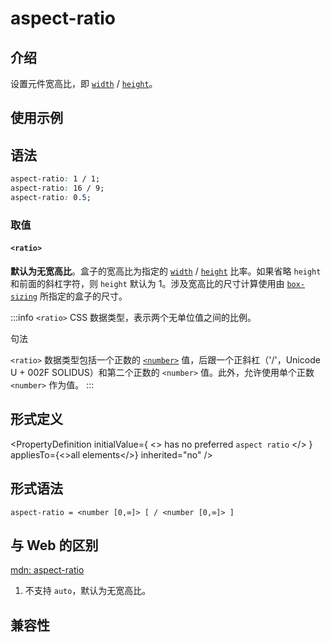 # aspect-ratio

## 介绍

设置元件宽高比，即 [`width`](./width) / [`height`](./height)。

## 使用示例


<Go
  example="css-api"
  defaultFile="src/aspect-ratio/App.tsx"
  img="/assets/doc/css/aspect-ratio.jpg"
  defaultEntryFile="dist/aspect-ratio.lynx.bundle"
  entry="src/aspect-ratio"
/>

## 语法

```css
aspect-ratio: 1 / 1;
aspect-ratio: 16 / 9;
aspect-ratio: 0.5;
```

### 取值

#### `<ratio>`

**默认为无宽高比**。盒子的宽高比为指定的 [`width`](./width) / [`height`](./height) 比率。如果省略 `height` 和前面的斜杠字符，则 `height` 默认为 1。涉及宽高比的尺寸计算使用由 [`box-sizing`](./box-sizing) 所指定的盒子的尺寸。

:::info
`<ratio>` CSS 数据类型，表示两个无单位值之间的比例。

句法

`<ratio>` 数据类型包括一个正数的 [`<number>`](api/css/data-type/number.mdx) 值，后跟一个正斜杠（'/'，Unicode U + 002F SOLIDUS）和第二个正数的 `<number>` 值。此外，允许使用单个正数 `<number>` 作为值。
:::

## 形式定义


<PropertyDefinition
  initialValue={
    <>
      has no preferred <code>aspect ratio</code>
    </>
  }
  appliesTo={<>all elements</>}
  inherited="no"
/>

## 形式语法

```
aspect-ratio = <number [0,∞]> [ / <number [0,∞]> ]
```

## 与 Web 的区别

[mdn: aspect-ratio](https://developer.mozilla.org/en-US/docs/Web/CSS/aspect-ratio)

1. 不支持 `auto`，默认为无宽高比。

## 兼容性


<LegacyCompatTable metadata="css/properties/aspect-ratio" />
